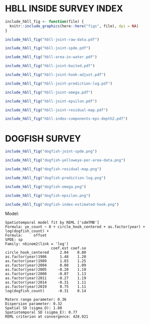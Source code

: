 # HBLL INSIDE SURVEY INDEX

```r
include_hbll_fig <- function(file) {
  knitr::include_graphics(here::here("figs", file), dpi = NA)
}
```

```r
include_hbll_fig("hbll-joint-raw-data.pdf")
```

```r
include_hbll_fig("hbll-joint-spde.pdf")
```

```r
include_hbll_fig("hbll-area-in-water.pdf")
```

```r
include_hbll_fig("hbll-joint-baited.pdf")
```

```r
include_hbll_fig("hbll-joint-hook-adjust.pdf")
```

```r
include_hbll_fig("hbll-joint-prediction-log.pdf")
```

```r
include_hbll_fig("hbll-joint-omega.pdf")
```

```r
include_hbll_fig("hbll-joint-epsilon.pdf")
```

```r
include_hbll_fig("hbll-joint-residual-map.pdf")
```

```r
include_hbll_fig("hbll-index-components-eps-depth2.pdf")
```


# DOGFISH SURVEY

```r
include_hbll_fig("dogfish-joint-spde.png")
```

```r
include_hbll_fig("dogfish-yelloweye-per-area-data.png")
```

```r
include_hbll_fig("dogfish-residual-map.png")
```

```r
include_hbll_fig("dogfish-prediction-log.png")
```

```r
include_hbll_fig("dogfish-omega.png")
```

```r
include_hbll_fig("dogfish-epsilon.png")
```

```r
include_hbll_fig("dogfish-index-estimated-hook.png")
```

\clearpage

Model:

```
Spatiotemporal model fit by REML ['sdmTMB']
Formula: ye_count ~ 0 + circle_hook_centered + as.factor(year) + log(dogfish_count) + 
Formula:     offset
SPDE: sp
Family: nbinom2(link = 'log')
                     coef.est coef.se
circle_hook_centered     2.04    0.80
as.factor(year)1986      1.48    1.20
as.factor(year)1989      1.83    1.25
as.factor(year)2004      0.08    1.09
as.factor(year)2005     -0.20    1.19
as.factor(year)2008     -0.07    1.13
as.factor(year)2011     -0.27    1.19
as.factor(year)2014     -0.31    1.11
as.factor(year)2019      0.75    1.11
log(dogfish_count)      -0.31    0.14

Matern range parameter: 0.36
Dispersion parameter: 0.32
Spatial SD (sigma_O): 1.80
Spatiotemporal SD (sigma_E): 0.77
REML criterion at convergence: 428.921
```
